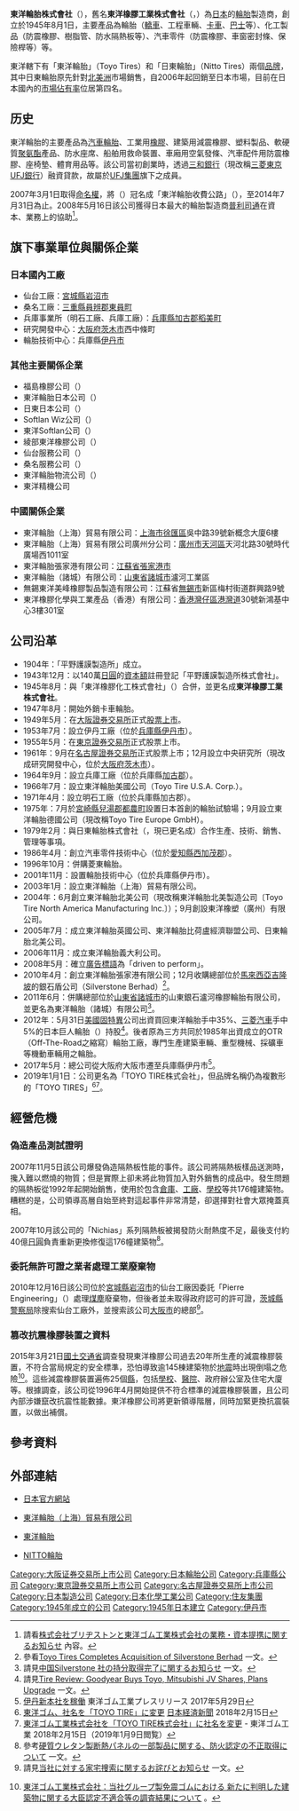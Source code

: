 {{Infobox Company 
| company_name = 東洋輪胎株式會社
| native_name = TOYO TIRE株式会社
| native_name_lang = ja
| company_name_en = Toyo Tire Co., Ltd.
| abbreviated_name = 東洋ゴム、Toyo
| company_logo = [[File:Toyo_Tire_logo.svg|260px]]
| company_type = [[上市公司|上市公司]]
| market_information = {{tyo|5105}}<br>{{nse|5105}}
| foundation = 1945年8月1日
| location = {{JPN}}[[兵庫縣|兵庫縣]][[伊丹市|伊丹市]]
| zip_code =  
| telephone_no =  
| key_people = [[代表董事|代表董事]][[總經理|總經理]]：清水隆史
| industry = 製造與銷售業
| products = [[輪胎|輪胎]]、橡膠製品等
| capital = 30,484,627,991[[日圓|日圓]]（2011年3月31日）
| company_slogan = driven to perform
| revenue = 287,726,000,000日圓（2010年3月31日）
| operating_income = 75,060,000,000日圓（2010年3月31日）
| net_income = 29,570,000,000日圓（2010年3月31日）
| num_employees = 3,595人（2019年12月31日，不包括關係企業）
| parent = 
| subsid = 
| homepage = 	https://www.toyotires.co.jp/
| footnotes = 
}}
'''東洋輪胎株式會社'''（{{jpn|j=TOYO TIRE株式会社|kn=トーヨータイヤ|rm=Tōyōtaiya}}），舊名'''東洋橡膠工業株式會社'''（{{lang-ja|東洋ゴム工業株式会社}}，{{lang-en|Toyo Tire & Rubber Co., Ltd.
}}）為[[日本|日本]]的[[輪胎|輪胎]]製造商，創立於1945年8月1日，主要產品為輪胎（[[轎車|轎車]]、工程車輛、[[載貨汽車|卡車]]、[[巴士|巴士]]等）、化工製品（防震橡膠、樹脂管、防水隔熱板等）、汽車零件（防震橡膠、車窗密封條、保險桿等）等。

東洋轄下有「東洋輪胎」（Toyo Tires）和「日東輪胎」（Nitto Tires）兩個[[品牌|品牌]]，其中日東輪胎原先針對[[北美洲|北美洲]]市場銷售，自2006年起回銷至日本市場，目前在日本國內的[[市場佔有率|市場佔有率]]位居第四名。

==历史==
東洋輪胎的主要產品為[[汽車|汽車]][[輪胎|輪胎]]、工業用[[橡膠|橡膠]]、建築用減震橡膠、塑料製品、軟硬質[[聚氨酯|聚氨酯]]產品、防水座席、船舶用救命裝置、車廂用空氣發條、汽車配件用防震橡膠、座椅墊、體育用品等。該公司當初創業時，透過[[三和銀行|三和銀行]]（現改稱[[三菱東京UFJ銀行|三菱東京UFJ銀行]]）融資貸款，故屬於[[UFJ集團|UFJ集團]]旗下{{link-ja|Midori會|みどり会}}之成員。

2007年3月1日取得[[冠名贊助|命名權]]，將{{link-ja|箱根收費公路|箱根ターンパイク}}（{{lang|ja|箱根ターンパイク}}）冠名成「東洋輪胎收費公路」（{{lang|ja|TOYO TIRES ターンパイク}}），至2014年7月31日為止。2008年5月16日該公司獲得日本最大的輪胎製造商[[普利司通|普利司通]]在資本、業務上的協助<ref>請看{{ja}}[http://www.toyo-rubber.co.jp/news/2008/080516_1.pdf 株式会社ブリヂストンと東洋ゴム工業株式会社の業務・資本提携に関するお知らせ] {{Wayback|url=http://www.toyo-rubber.co.jp/news/2008/080516_1.pdf |date=20130615133413 }}內容。</ref>。

== 旗下事業單位與關係企業 ==
=== 日本國內工廠 ===
* 仙台工廠：[[宮城縣|宮城縣]][[岩沼市|岩沼市]]
* 桑名工廠：[[三重縣|三重縣]][[員辨郡|員辨郡]][[東員町|東員町]]
* 兵庫事業所（明石工廠、兵庫工廠）：[[兵庫縣|兵庫縣]][[加古郡|加古郡]][[稻美町|稻美町]]
* 研究開發中心：[[大阪府|大阪府]][[茨木市|茨木市]]西中條町
* 輪胎技術中心：兵庫縣[[伊丹市|伊丹市]]

=== 其他主要關係企業 ===
* 福島橡膠公司（{{lang|ja|福島ゴム株式会社}}）
* 東洋輪胎日本公司（{{lang|ja|株式会社トーヨータイヤジャパン}}）
* 日東日本公司（{{lang|ja|ニットージャパン株式会社}}）
* Softlan Wiz公司（{{lang|ja|株式会社ソフランウイズ}}）
* 東洋Softlan公司（{{lang|ja|東洋ソフラン株式会社}}）
* 綾部東洋橡膠公司（{{lang|ja|綾部トーヨーゴム株式会社}}）
* 仙台服務公司（{{lang|ja|仙台サービス株式会社}}）
* 桑名服務公司（{{lang|ja|桑名サービス株式会社}}）
* 東洋輪胎物流公司（{{lang|ja|トーヨータイヤ物流株式会社}}）
* 東洋精機公司

=== 中國關係企業 ===
* 東洋輪胎（上海）貿易有限公司：[[上海市|上海市]][[徐匯區|徐匯區]]吳中路39號新概念大廈6樓
* 東洋輪胎（上海）貿易有限公司廣州分公司：[[廣州市|廣州市]][[天河區|天河區]]天河北路30號時代廣場西1011室
* 東洋輪胎張家港有限公司：[[江蘇省|江蘇省]][[張家港市|張家港市]]
* 東洋輪胎（諸城）有限公司：[[山東省|山東省]][[諸城市|諸城市]]瀘河工業區
* 無錫東洋美峰橡膠製品製造有限公司：江蘇省[[無錫市|無錫市]]新區梅村街道群興路9號
* 東洋橡膠化學與工業產品（香港）有限公司：[[香港|香港]][[灣仔區|灣仔區]][[港灣道|港灣道]]30號新鴻基中心3樓301室

== 公司沿革 ==
* 1904年：「平野護謨製造所」成立。
* 1943年12月：以140萬[[日圓|日圓]]的[[資本|資本額]]註冊登記「平野護謨製造所株式會社」。
* 1945年8月：與「東洋橡膠化工株式會社」（{{lang|ja|東洋ゴム化工株式会社}}）合併，並更名成'''東洋橡膠工業株式會社'''。
* 1947年8月：開始外銷卡車輪胎。
* 1949年5月：在[[大阪證券交易所|大阪證券交易所]]正式[[股票上市|股票上市]]。
* 1953年7月：設立伊丹工廠（位於[[兵庫縣|兵庫縣]][[伊丹市|伊丹市]]）。
* 1955年5月：在[[東京證券交易所|東京證券交易所]]正式股票上市。
* 1961年：9月在[[名古屋證券交易所|名古屋證券交易所]]正式股票上市；12月設立中央研究所（現改成研究開發中心，位於[[大阪府|大阪府]][[茨木市|茨木市]]）。 
* 1964年9月：設立兵庫工廠（位於兵庫縣[[加古郡|加古郡]]）。
* 1966年7月：設立東洋輪胎美國公司（Toyo Tire U.S.A. Corp.）。
* 1971年4月：設立明石工廠（位於兵庫縣加古郡）。 
* 1975年：7月於[[宮崎縣|宮崎縣]][[兒湯郡|兒湯郡]][[都農町|都農町]]設置日本首創的輪胎試驗場；9月設立東洋輪胎德國公司（現改稱Toyo Tire Europe GmbH）。
* 1979年2月：與日東輪胎株式會社（{{lang|ja|日東タイヤ株式会社}}，現已更名成{{tsl|ja|日東化工|日東化工株式會社}}）合作生產、技術、銷售、管理等事項。 
* 1986年4月：創立汽車零件技術中心（位於[[愛知縣|愛知縣]][[西加茂郡|西加茂郡]]）。
* 1996年10月：併購菱東輪胎。
* 2001年11月：設置輪胎技術中心（位於兵庫縣伊丹市）。
* 2003年1月：設立東洋輪胎（上海）貿易有限公司。
* 2004年：6月創立東洋輪胎北美公司（現改稱東洋輪胎北美製造公司〔Toyo Tire North America Manufacturing Inc.〕）；9月創設東洋橡塑（廣州）有限公司。
* 2005年7月：成立東洋輪胎英國公司、東洋輪胎比荷盧經濟聯盟公司、日東輪胎北美公司。
* 2006年11月：成立東洋輪胎義大利公司。 
* 2008年5月：確立[[廣告標語|廣告標語]]為「driven to perform」。 
* 2010年4月：創立東洋輪胎張家港有限公司；12月收購總部位於[[馬來西亞|馬來西亞]][[吉隆坡|吉隆坡]]的銀石盾公司（Silverstone Berhad）<ref>參看{{en}}[http://www.toyo-rubber.co.jp/english/news/2010/101210.html Toyo Tires Completes Acquisition of Silverstone Berhad] {{Wayback|url=http://www.toyo-rubber.co.jp/english/news/2010/101210.html |date=20140521184752 }}一文。</ref>。 
* 2011年6月：併購總部位於[[山東省|山東省]][[諸城市|諸城市]]的山東銀石瀘河橡膠輪胎有限公司，並更名為東洋輪胎（諸城）有限公司<ref>請見{{ja}}[http://www.toyo-rubber.co.jp/news/2011/110630.pdf 中国Silverstone 社の持分取得完了に関するお知らせ] {{Wayback|url=http://www.toyo-rubber.co.jp/news/2011/110630.pdf |date=20130615133205 }}一文。</ref>。
* 2012年：5月31日[[美國|美國]][[固特異|固特異]]公司出資買回東洋輪胎手中35%、[[三菱汽車|三菱汽車]]手中5%的日本巨人輪胎（{{lang|ja|日本ジャイアントタイヤ株式会社}}）持股<ref>請見{{en}}[http://www.tirereview.com/article/101256/goodyear_buys_toyo_mitsubishi_jv_shares_plans_upgrade.aspx Tire Review: Goodyear Buys Toyo, Mitsubishi JV Shares, Plans Upgrade] {{webarchive|url=https://web.archive.org/web/20120608114710/http://www.tirereview.com/Article/101256/goodyear_buys_toyo_mitsubishi_jv_shares_plans_upgrade.aspx |date=2012-06-08 }}一文。</ref>。後者原為三方共同於1985年出資成立的OTR（Off-The-Road之縮寫）輪胎工廠，專門生產建築車輛、重型機械、採礦車等機動車輛用之輪胎。
* 2017年5月：總公司從大阪府大阪市遷至兵庫縣伊丹市<ref>[http://www.toyo-rubber.co.jp/news/2017/170529.html 伊丹新本社を稼働] {{Wayback|url=http://www.toyo-rubber.co.jp/news/2017/170529.html |date=20170710223455 }} 東洋ゴム工業プレスリリース 2017年5月29日</ref>。
* 2019年1月1日：公司更名為「TOYO TIRE株式会社」，但品牌名稱仍為複數形的「TOYO TIRES」<ref name="nikkei2018">[https://www.nikkei.com/article/DGXMZO2693136015022018EAF000/ 東洋ゴム、社名を「TOYO TIRE」に変更] {{Wayback|url=https://www.nikkei.com/article/DGXMZO2693136015022018EAF000/ |date=20180914203557 }} [[日本経済新聞|日本経済新聞]] 2018年2月15日</ref><ref>[http://v4.eir-parts.net/v4Contents/View.aspx?cat=tdnet&sid=1558409 東洋ゴム工業株式会社を「TOYO TIRE株式会社」に社名を変更]{{Dead link}} - 東洋ゴム工業 2018年2月15日（2019年1月9日閲覧）</ref>。

== 經營危機 ==
=== 偽造產品測試證明 ===
2007年11月5日該公司爆發偽造隔熱板性能的事件。該公司將隔熱板樣品送測時，攙入難以燃燒的物質；但是實際上卻未將此物質加入對外銷售的成品中。發生問題的隔熱板從1992年起開始銷售，使用於包含[[倉庫|倉庫]]、[[工廠|工廠]]、[[學校|學校]]等共176幢建築物。糟糕的是，公司領導高層自始至終對這起事件非常清楚，卻選擇對社會大眾掩蓋真相。

2007年10月該公司的「Nichias」系列隔熱板被揭發防火耐熱度不足，最後支付約40億[[日圓|日圓]]負責重新更換修復這176幢建築物<ref>參考{{ja}}[http://www.toyo-rubber.co.jp/news/2007/071115.pdf 硬質ウレタン製断熱パネルの一部製品に関する、防火認定の不正取得について] {{Wayback|url=http://www.toyo-rubber.co.jp/news/2007/071115.pdf |date=20130915152434 }}一文。</ref>。

=== 委託無許可證之業者處理工業廢棄物 ===
2010年12月16日該公司位於[[宮城縣|宮城縣]][[岩沼市|岩沼市]]的仙台工廠因委託「Pierre Engineering」（{{lang|ja|ピアエンジニアリング}}）處理[[灰塵|煤塵]]廢棄物，但後者並未取得政府認可的許可證，[[茨城縣|茨城縣]][[警察局|警察局]]除搜索仙台工廠外，並搜索該公司[[大阪市|大阪市]]的總部<ref>請見{{ja}}[http://www.toyo-rubber.co.jp/news/2010/101216.pdf 当社に対する家宅捜索に関するお詫びとお知らせ] {{webarchive|url=https://web.archive.org/web/20111201152725/http://www.toyo-rubber.co.jp/news/2010/101216.pdf |date=2011-12-01 }}一文。</ref>。

=== 篡改抗震橡膠裝置之資料 ===
2015年3月21日[[國土交通省|國土交通省]]調查發現東洋橡膠公司過去20年所生產的減震橡膠裝置，不符合當局規定的安全標準，恐怕導致逾145棟建築物於[[地震|地震]]時出現倒塌之危險<ref>{{ja}}[http://www.toyo-rubber.co.jp/uploads/2015/04/150421.pdf 東洋ゴム工業株式会社：当社グループ製免震ゴムにおける 新たに判明した建築物に関する大臣認定不適合等の調査結果について] {{Wayback|url=http://www.toyo-rubber.co.jp/uploads/2015/04/150421.pdf |date=20150501003613 }}。</ref>。這些減震橡膠裝置遍佈25個[[日本行政區劃|縣]]，包括[[學校|學校]]、[[醫院|醫院]]、政府辦公室及住宅大廈等。根據調查，該公司從1996年4月開始提供不符合標準的減震橡膠裝置，且公司內部涉嫌竄改抗震性能數據。東洋橡膠公司將更新領導階層，同時加緊更換抗震裝置，以做出補償。

== 參考資料 ==
{{reflist}}

== 外部連結 ==
* {{ja}}[http://www.toyo-rubber.co.jp/ 日本官方網站] {{Wayback|url=http://www.toyo-rubber.co.jp/ |date=20181218094115 }}
* {{zh-cn}}[http://www.toyo-tire.com.cn/ 東洋輪胎（上海）貿易有限公司] {{Wayback|url=http://www.toyo-tire.com.cn/ |date=20210224201150 }}
* {{zh-tw}}[https://www.toyotires.tw/ 東洋輪胎] {{Wayback|url=https://www.toyotires.tw/ |date=20210117154701 }}
* {{en}}[http://www.nittotire.com/ NITTO輪胎] {{Wayback|url=http://www.nittotire.com/ |date=20210326130002 }}

{{世界主要轮胎制造商}}
[[Category:大阪证券交易所上市公司|Category:大阪证券交易所上市公司]]
[[Category:日本輪胎公司|Category:日本輪胎公司]]
[[Category:兵庫縣公司|Category:兵庫縣公司]]
[[Category:東京證券交易所上市公司|Category:東京證券交易所上市公司]]
[[Category:名古屋證券交易所上市公司|Category:名古屋證券交易所上市公司]]
[[Category:日本製造公司|Category:日本製造公司]]
[[Category:日本化學工業公司|Category:日本化學工業公司]]
[[Category:住友集團|Category:住友集團]]
[[Category:1945年成立的公司|Category:1945年成立的公司]]
[[Category:1945年日本建立|Category:1945年日本建立]]
[[Category:伊丹市|Category:伊丹市]]